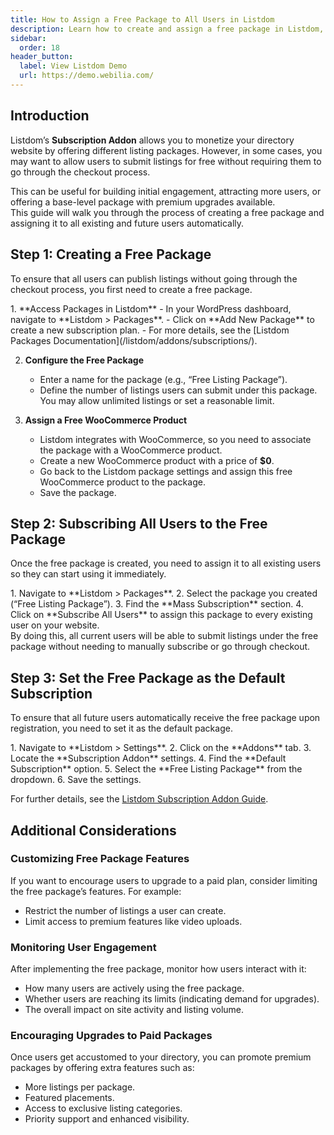 ```yaml
---
title: How to Assign a Free Package to All Users in Listdom
description: Learn how to create and assign a free package in Listdom, subscribe all users, and set it as the default subscription.
sidebar:
  order: 18
header_button:
  label: View Listdom Demo
  url: https://demo.webilia.com/
---
```



## Introduction

Listdom’s **Subscription Addon** allows you to monetize your directory website by offering different listing packages. However, in some cases, you may want to allow users to submit listings for free without requiring them to go through the checkout process.  

This can be useful for building initial engagement, attracting more users, or offering a base-level package with premium upgrades available.  
This guide will walk you through the process of creating a free package and assigning it to all existing and future users automatically.

## Step 1: Creating a Free Package

To ensure that all users can publish listings without going through the checkout process, you first need to create a free package.

<Steps>
1. **Access Packages in Listdom**  
   - In your WordPress dashboard, navigate to **Listdom > Packages**.  
   - Click on **Add New Package** to create a new subscription plan.  
   - For more details, see the [Listdom Packages Documentation](/listdom/addons/subscriptions/).  

2. **Configure the Free Package**  
   - Enter a name for the package (e.g., “Free Listing Package”).  
   - Define the number of listings users can submit under this package. You may allow unlimited listings or set a reasonable limit.  

3. **Assign a Free WooCommerce Product**  
   - Listdom integrates with WooCommerce, so you need to associate the package with a WooCommerce product.  
   - Create a new WooCommerce product with a price of **$0**.  
   - Go back to the Listdom package settings and assign this free WooCommerce product to the package.  
   - Save the package.  
</Steps>

## Step 2: Subscribing All Users to the Free Package

Once the free package is created, you need to assign it to all existing users so they can start using it immediately.

<Steps>
1. Navigate to **Listdom > Packages**.  
2. Select the package you created (“Free Listing Package”).  
3. Find the **Mass Subscription** section.  
4. Click on **Subscribe All Users** to assign this package to every existing user on your website.  
</Steps>

<Aside type="note">
By doing this, all current users will be able to submit listings under the free package without needing to manually subscribe or go through checkout.
</Aside>

## Step 3: Set the Free Package as the Default Subscription

To ensure that all future users automatically receive the free package upon registration, you need to set it as the default package.

<Steps>
1. Navigate to **Listdom > Settings**.  
2. Click on the **Addons** tab.  
3. Locate the **Subscription Addon** settings.  
4. Find the **Default Subscription** option.  
5. Select the **Free Listing Package** from the dropdown.  
6. Save the settings.  
</Steps>

For further details, see the [Listdom Subscription Addon Guide](/listdom/addons/subscriptions/).

## Additional Considerations

### Customizing Free Package Features
If you want to encourage users to upgrade to a paid plan, consider limiting the free package’s features. For example:  

- Restrict the number of listings a user can create.  
- Limit access to premium features like video uploads.  

### Monitoring User Engagement
After implementing the free package, monitor how users interact with it:  

- How many users are actively using the free package.  
- Whether users are reaching its limits (indicating demand for upgrades).  
- The overall impact on site activity and listing volume.  

### Encouraging Upgrades to Paid Packages
Once users get accustomed to your directory, you can promote premium packages by offering extra features such as:  

- More listings per package.  
- Featured placements.  
- Access to exclusive listing categories.  
- Priority support and enhanced visibility.  
